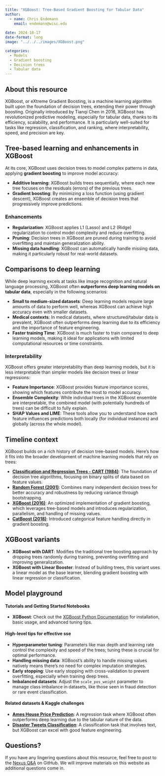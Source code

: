 ```yaml
---
title: "XGBoost: Tree-Based Gradient Boosting for Tabular Data"
author: 
  - name: Chris Endemann
    email: endemann@wisc.edu
    
date: 2024-10-17
date-format: long
image: "../../../images/XGBoost.png"

categories: 
  - Models
  - Gradient boosting
  - Decision trees
  - Tabular data
---
```

## About this resource

XGBoost, or eXtreme Gradient Boosting, is a machine learning algorithm built upon the foundation of decision trees, extending their power through boosting. Originally introduced by Tianqi Chen in 2016, XGBoost has revolutionized predictive modeling, especially for tabular data, thanks to its efficiency, scalability, and performance. It is particularly well-suited for tasks like regression, classification, and ranking, where interpretability, speed, and precision are key.

## Tree-based learning and enhancements in XGBoost
At its core, XGBoost uses decision trees to model complex patterns in data, applying **gradient boosting** to improve model accuracy:

- **Additive learning**: XGBoost builds trees sequentially, where each new tree focuses on the residuals (errors) of the previous trees.
- **Gradient boosting**: By minimizing a loss function (using gradient descent), XGBoost creates an ensemble of decision trees that progressively improve predictions.

### Enhancements
- **Regularization**: XGBoost applies L1 (Lasso) and L2 (Ridge) regularization to control model complexity and reduce overfitting.
- **Pruning**: Decision trees in XGBoost are pruned during training to avoid overfitting and maintain generalization ability.
- **Missing data handling**: XGBoost can automatically handle missing data, making it particularly robust for real-world datasets.

## Comparisons to deep learning
While deep learning excels at tasks like image recognition and natural language processing, XGBoost often **outperforms deep learning models on tabular data**, especially in the following scenarios:

- **Small to medium-sized datasets**: Deep learning models require large amounts of data to perform well, whereas XGBoost can achieve high accuracy even with smaller datasets.
- **Medical contexts**: In medical datasets, where structured/tabular data is prevalent, XGBoost often outperforms deep learning due to its efficiency and the importance of feature engineering.
- **Faster training Time**: XGBoost is much faster to train compared to deep learning models, making it ideal for applications with limited computational resources or time constraints.

### Interpretability
XGBoost offers greater interpretability than deep learning models, but it is less interpretable than simpler models like decision trees or linear regressions:

- **Feature Importance**: XGBoost provides feature importance scores, showing which features contribute the most to model accuracy.
- **Ensemble Complexity**: While individual trees in the XGBoost ensemble are interpretable, the combined model (with potentially hundreds of trees) can be difficult to fully explain.
- **SHAP Values and LIME**: These tools allow you to understand how each feature influences predictions both locally (for individual instances) and globally (across the whole model).

## Timeline context
XGBoost builds on a rich history of decision tree-based models. Here's how it fits into the broader development of machine learning models that rely on trees:

- **[Classification and Regression Trees - CART (1984)](https://search.library.wisc.edu/catalog/999532945802121)**: The foundation of decision tree algorithms, focusing on binary splits of data based on feature values.
- **[Random Forest (2001)](https://link.springer.com/article/10.1023/A:1010933404324)**: Combines many independent decision trees for better accuracy and robustness by reducing variance through bootstrapping.
- **[XGBoost (2016)](https://arxiv.org/abs/1603.02754)**: An optimized implementation of gradient boosting, which leverages tree-based models and introduces regularization, parallelism, and handling of missing values.
- **[CatBoost (2018)](https://arxiv.org/abs/1706.09516)**: Introduced categorical feature handling directly in gradient boosting.

## XGBoost variants
- **XGBoost with DART**: Modifies the traditional tree boosting approach by dropping trees randomly during training, preventing overfitting and improving generalization.
- **XGBoost with Linear Booster**: Instead of building trees, this variant uses a linear model as the base learner, blending gradient boosting with linear regression or classification.

## Model playground
#### Tutorials and Getting Started Notebooks
- **XGBoost**: Check out the [XGBoost Python Documentation](https://xgboost.readthedocs.io/en/latest/python/index.html) for installation, basic usage, and advanced tuning tips.

#### High-level tips for effective sse
- **Hyperparameter tuning**: Parameters like max depth and learning rate control the complexity and speed of the trees; tuning these is crucial for optimal performance.
- **Handling missing data**: XGBoost's ability to handle missing values natively means there’s no need for complex imputation strategies.
- **Early stopping**: Use early stopping with cross-validation to prevent overfitting, especially when training deep trees.
- **Imbalanced datasets**: Adjust the `scale_pos_weight` parameter to manage class imbalance in datasets, like those seen in fraud detection or rare event classification.
  
#### Related datasets & Kaggle challenges
- **[Ames House Price Prediction](https://www.kaggle.com/c/house-prices-advanced-regression-techniques)**: A regression task where XGBoost often outperforms deep learning due to the tabular nature of the data.
- **[Disaster Tweets Classification](https://www.kaggle.com/c/nlp-getting-started)**: A classification task that involves text, but XGBoost can excel with good feature engineering.

## Questions?
If you have any lingering questions about this resource, feel free to post to the [Nexus Q&A](https://github.com/UW-Madison-DataScience/ML-X-Nexus/discussions/categories/q-a) on GitHub. We will improve materials on this website as additional questions come in.
